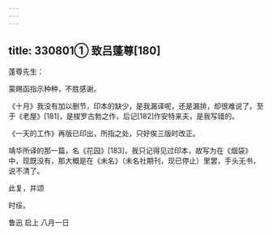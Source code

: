 ```yaml
---
---
---
```

title: 330801① 致吕蓬尊[180]
---




蓬尊先生：

蒙赐函指示种种，不胜感谢。

《十月》我没有加以删节，印本的缺少，是我漏译呢，还是漏排，却很难说了。至于《老屋》[181]，是梭罗古勃之作，后记[182]作安特来夫，是我写错的。

《一天的工作》再版已印出，所指之处，只好俟三版时改正。

靖华所译的那一篇，名《花园》[183]，我只记得见过印本，故写为在《烟袋》中，现既没有，那大概是在《未名》（未名社期刊，现已停止）里罢，手头无书，说不清了。

此复，并颂

时绥。

鲁迅 启上 八月一日